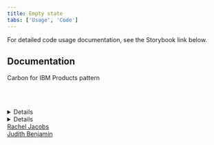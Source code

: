 ```yaml
---
title: Empty state
tabs: ['Usage', 'Code']
---
```



<PageDescription>

For detailed code usage documentation, see the Storybook link below.

</PageDescription>

## Documentation
Carbon for IBM Products pattern

<Row className="resource-card-group">
    <Column colLg={4} colMd={4} noGutterSm>
        <ResourceCard
        subTitle="Empty state - Storybook"
        href="https://carbon-for-ibm-products.netlify.app/?path=/story/ibm-products-patterns-empty-state-emptystate--with-custom-illustration"
        target="_blank"
        aspectRatio="2:1"
        actionIcon="arrowRight"
        />
    </Column>
</Row>

<br></br>
<InfoCard
  cardName="Pattern version history"
  cardDescription='Versions, changelog and contributors'> 
<CTabs>
<CTab label="Version">
<Details>
  1.0
</Details>
</CTab>
<CTab label="Changelog">
<Details>
  2023-08-11: Version 1.0 release
</Details>
</CTab>
<CTab label="Contributors">
  <a href="https://w3.ibm.com/#/people/2J8178897">Rachel Jacobs</a> <br/>
  <a href="https://w3.ibm.com/#/people/0D9543649">Judith Benjamin</a> <br/>
</CTab>
</CTabs>
</InfoCard>